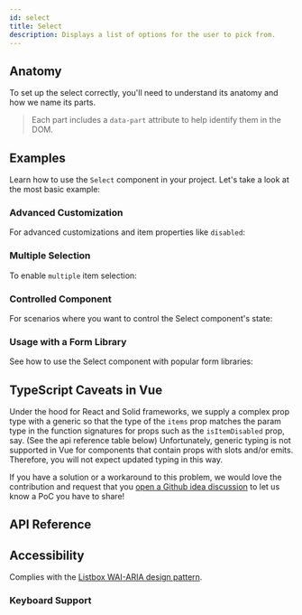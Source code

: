```yaml
---
id: select
title: Select
description: Displays a list of options for the user to pick from.
---
```


<ComponentPreview id="Select" />

## Anatomy

To set up the select correctly, you'll need to understand its anatomy and how we
name its parts.

> Each part includes a `data-part` attribute to help identify them in the DOM.

<Anatomy id="select" />

## Examples

Learn how to use the `Select` component in your project. Let's take a look at
the most basic example:

<Example id="basic" />

### Advanced Customization

For advanced customizations and item properties like `disabled`:

<Example id="advanced" />

### Multiple Selection

To enable `multiple` item selection:

<Example id="multiple" />

### Controlled Component

For scenarios where you want to control the Select component's state:

<Example id="controlled" />

### Usage with a Form Library

See how to use the Select component with popular form libraries:

<Example id="form-library" />

## TypeScript Caveats in Vue

Under the hood for React and Solid frameworks, we supply a complex prop type with a generic so that the type of the `items` prop matches the param type in the function signatures for props such as the `isItemDisabled` prop, say. (See the api reference table below) Unfortunately, generic typing is not supported in Vue for components that contain props with slots and/or emits. Therefore, you will not expect updated typing in this way.

If you have a solution or a workaround to this problem, we would love the contribution and request that you [open a Github idea discussion](https://github.com/chakra-ui/ark/discussions/new?category=ideas) to let us know a PoC you have to share!

## API Reference

<ComponentTypes id="select" />

## Accessibility

Complies with the [Listbox WAI-ARIA design pattern](https://www.w3.org/WAI/ARIA/apg/patterns/listbox/).

### Keyboard Support

<KeyBindingsTable id="select" />
